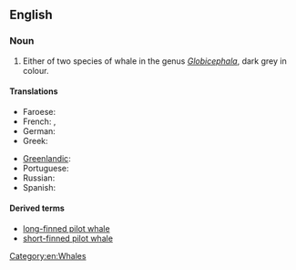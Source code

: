 ==English==
{{wikipedia|Pilot Whale}}

===Noun===
{{en-noun|sg=[[pilot]] [[whale]]}}

# Either of two species of whale in the genus ''[[Globicephala]]'', dark grey in colour. 

====Translations====
{{trans-top|either of two species of whale}}
* Faroese: {{t-|fo|grindahvalur|xs=Faroese}}
* French: {{t|fr|baleine-pilote|f}}, {{t|fr|globicéphale}}
* German: {{t+|de|Grindwal|m}}
* Greek: {{t|el|μαυροδέλφινο|n|tr=maurodélfino|sc=Grek}}
{{trans-mid}}
* [[Greenlandic]]: {{t|kl|niisarnaq}}
* Portuguese: {{t|pt|baleia-piloto|f}}
* Russian: {{t|ru|гринда|f|sc=Cyrl|tr=grínda}}
* Spanish: {{t+|es|calderón|m}}
{{trans-bottom}}

====Derived terms====
*[[long-finned pilot whale]]
*[[short-finned pilot whale]]

[[Category:en:Whales]]